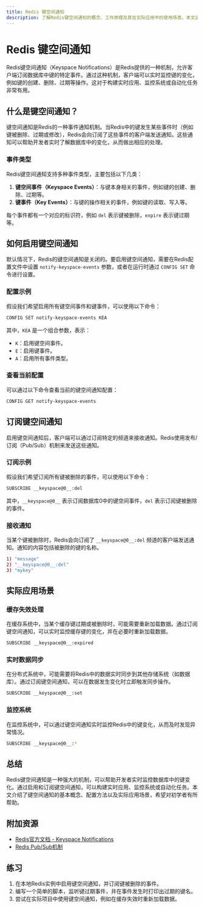 ```yaml
---
title: Redis 键空间通知
description: 了解Redis键空间通知的概念、工作原理及其在实际应用中的使用场景。本文适合初学者，包含代码示例和实际案例。
---
```


# Redis 键空间通知

Redis键空间通知（Keyspace Notifications）是Redis提供的一种机制，允许客户端订阅数据库中键的特定事件。通过这种机制，客户端可以实时监控键的变化，例如键的创建、删除、过期等操作。这对于构建实时应用、监控系统或自动化任务非常有用。

## 什么是键空间通知？

键空间通知是Redis的一种事件通知机制。当Redis中的键发生某些事件时（例如键被删除、过期或修改），Redis会向订阅了这些事件的客户端发送通知。这些通知可以帮助开发者实时了解数据库中的变化，从而做出相应的处理。

### 事件类型

Redis键空间通知支持多种事件类型，主要包括以下几类：

1. **键空间事件（Keyspace Events）**：与键本身相关的事件，例如键的创建、删除、过期等。
2. **键事件（Key Events）**：与键的操作相关的事件，例如键的读取、写入等。

每个事件都有一个对应的标识符，例如 `del` 表示键被删除，`expire` 表示键过期等。

## 如何启用键空间通知

默认情况下，Redis的键空间通知是关闭的。要启用键空间通知，需要在Redis配置文件中设置 `notify-keyspace-events` 参数，或者在运行时通过 `CONFIG SET` 命令进行设置。

### 配置示例

假设我们希望启用所有键空间事件和键事件，可以使用以下命令：

```bash
CONFIG SET notify-keyspace-events KEA
```

其中，`KEA` 是一个组合参数，表示：

- `K`：启用键空间事件。
- `E`：启用键事件。
- `A`：启用所有事件类型。

### 查看当前配置

可以通过以下命令查看当前的键空间通知配置：

```bash
CONFIG GET notify-keyspace-events
```

## 订阅键空间通知

启用键空间通知后，客户端可以通过订阅特定的频道来接收通知。Redis使用发布/订阅（Pub/Sub）机制来发送这些通知。

### 订阅示例

假设我们希望订阅所有键被删除的事件，可以使用以下命令：

```bash
SUBSCRIBE __keyspace@0__:del
```

其中，`__keyspace@0__` 表示订阅数据库0中的键空间事件，`del` 表示订阅键被删除的事件。

### 接收通知

当某个键被删除时，Redis会向订阅了 `__keyspace@0__:del` 频道的客户端发送通知。通知的内容包括被删除的键的名称。

```bash
1) "message"
2) "__keyspace@0__:del"
3) "mykey"
```

## 实际应用场景

### 缓存失效处理

在缓存系统中，当某个缓存键过期或被删除时，可能需要重新加载数据。通过订阅键空间通知，可以实时监控缓存键的变化，并在必要时重新加载数据。

```bash
SUBSCRIBE __keyspace@0__:expired
```

### 实时数据同步

在分布式系统中，可能需要将Redis中的数据实时同步到其他存储系统（如数据库）。通过订阅键空间通知，可以在数据发生变化时立即触发同步操作。

```bash
SUBSCRIBE __keyspace@0__:set
```

### 监控系统

在监控系统中，可以通过键空间通知实时监控Redis中的键变化，从而及时发现异常情况。

```bash
SUBSCRIBE __keyspace@0__:*
```

## 总结

Redis键空间通知是一种强大的机制，可以帮助开发者实时监控数据库中的键变化。通过启用和订阅键空间通知，可以构建实时应用、监控系统或自动化任务。本文介绍了键空间通知的基本概念、配置方法以及实际应用场景，希望对初学者有所帮助。

## 附加资源

- [Redis官方文档 - Keyspace Notifications](https://redis.io/topics/notifications)
- [Redis Pub/Sub机制](https://redis.io/topics/pubsub)

## 练习

1. 在本地Redis实例中启用键空间通知，并订阅键被删除的事件。
2. 编写一个简单的脚本，监听键过期事件，并在事件发生时打印出过期的键名。
3. 尝试在实际项目中使用键空间通知，例如在缓存失效时重新加载数据。
